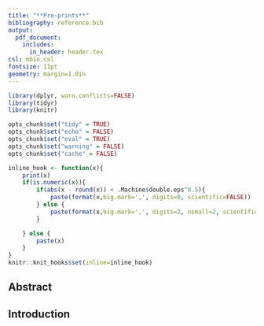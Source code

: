 ```yaml
---
title: "**Pre-prints**"
bibliography: reference.bib
output:
  pdf_document:
    includes:
      in_header: header.tex
csl: mbio.csl
fontsize: 11pt
geometry: margin=1.0in
---
```



```r
library(dplyr, warn.conflicts=FALSE)
library(tidyr)
library(knitr)

opts_chunk$set("tidy" = TRUE)
opts_chunk$set("echo" = FALSE)
opts_chunk$set("eval" = TRUE)
opts_chunk$set("warning" = FALSE)
opts_chunk$set("cache" = FALSE)

inline_hook <- function(x){
	print(x)
	if(is.numeric(x)){
		if(abs(x - round(x)) < .Machine$double.eps^0.5){
			paste(format(x,big.mark=',', digits=0, scientific=FALSE))
		} else {
			paste(format(x,big.mark=',', digits=2, nsmall=2, scientific=FALSE))
		}

	} else {
    	paste(x)      
	}
}
knitr::knit_hooks$set(inline=inline_hook)

```

\begin{center}
\vspace{25mm}
Patrick D. Schloss${^\dagger}$

\vspace{30mm}

$\dagger$ To whom correspondence should be addressed: pschloss@umich.edu

Department of Microbiology and Immunology, University of Michigan, Ann Arbor, MI
\end{center}


\newpage
\linenumbers

## Abstract



\newpage

## Introduction
